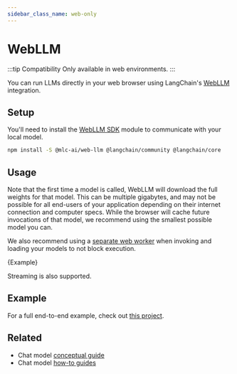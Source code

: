 ```yaml
---
sidebar_class_name: web-only
---
```


# WebLLM

:::tip Compatibility
Only available in web environments.
:::

You can run LLMs directly in your web browser using LangChain's [WebLLM](https://webllm.mlc.ai) integration.

## Setup

You'll need to install the [WebLLM SDK](https://www.npmjs.com/package/@mlc-ai/web-llm) module to communicate with your local model.


<IntegrationInstallTooltip></IntegrationInstallTooltip>

```bash npm2yarn
npm install -S @mlc-ai/web-llm @langchain/community @langchain/core
```

## Usage

Note that the first time a model is called, WebLLM will download the full weights for that model. This can be multiple gigabytes, and may not be possible for all end-users of your application depending on their internet connection and computer specs.
While the browser will cache future invocations of that model, we recommend using the smallest possible model you can.

We also recommend using a [separate web worker](https://developer.mozilla.org/en-US/docs/Web/API/Web_Workers_API/Using_web_workers) when invoking and loading your models to
not block execution.


<CodeBlock language="typescript">{Example}</CodeBlock>

Streaming is also supported.

## Example

For a full end-to-end example, check out [this project](https://github.com/jacoblee93/fully-local-pdf-chatbot).

## Related

- Chat model [conceptual guide](/docs/concepts/#chat-models)
- Chat model [how-to guides](/docs/how_to/#chat-models)
